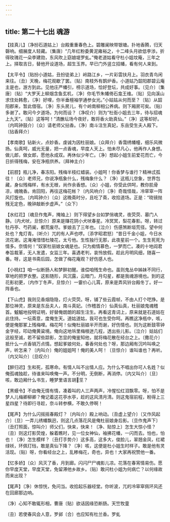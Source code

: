 ```yaml
---
---
---
```

title: 第二十七出 魂游
---

【挂真儿】〔净扮石道姑上〕台殿重重春色上。碧雕阑映带银塘。扑地香腾，归天磬响。细展度人轻藏。〔集唐〕“几年红粉委黄泥雍裕之，十二峰头月欲低李涉。折得玫瑰花一朵李建勋，东风吹上窈娘堤罗虬。”俺老道姑看守杜小姐坟庵，三年之上。择取吉日，替他开设道场，超生玉界。早已门外竖立招幡，看有何人来到。

【太平令】〔贴扮小道姑，丑扮徒弟上〕岭路江乡，一片彩雲扶月上。羽衣青鸟闲来往。〔丑〕天晚，梅花观歇了罢。〔贴〕南枝外有鹊炉香。小道姑乃韶阳郡碧云庵主是也，游方到此。见他庄严幡引，榜示道场，恰好登坛，共成好事。〔见介〕〔集唐〕〔贴〕“大罗天上柳烟含鱼玄机，〔净〕你毛节朱幡倚石龛王维。〔贴〕见向溪山求住处韩愈，〔净〕好哩，你半垂檀袖学通参女光。”小姑姑从何而至？〔贴〕从韶阳郡来，暂此借宿。〔净〕东头房儿，有个岭南柳相公养病。则下厢房可矣。〔贴〕多谢了。敢问今夕道场，为何而设？〔净叹介〕则为“杜衙小姐去三年，待与招魂上九天”。〔贴〕这等呵！”清醮坛场今夜好，敢将香火助真仙。”〔净〕这等却好。〔内鸣钟鼓介〕〔众〕请老师父拈香。〔净〕南斗注生真妃，东岳受生夫人殿下。〔拈香拜介〕

【孝南歌】钻新火，点妙香。虔诚为因杜丽娘。〔众拜介〕香霭绣幡幢，细乐风微扬。仙真呵，威光无量，把一点香魂，早度人天上。怕未尽凡心，他再作人身想。做儿郎，做女郎，愿他永成双。再休似少年亡。〔净〕想起小姐生前爱花而亡，今日折得残梅，安在净瓶供养。〔拜神主介〕

【前腔】瓶儿净，春冻阳。残梅半枝红蜡装。小姐呵！你香梦与谁行？精神忒孤往！〔众〕老师兄，你说净瓶象什么，残梅象什么？〔净〕这瓶儿空象，世界包藏，身似残梅样，有水无根，尚作余香想。〔众〕小姐，你受此供呵，教你肌骨凉，魂魄香。肯回阳，再往这梅花帐？〔内风响介〕〔净〕奇哉怪哉，冷窣窣一阵风打旋也。〔内鸣钟介〕〔众〕这晚斋时分，且吃了斋，收拾道场。正是：“晓镜抛残无定色，晚钟敲断步虚声。”〔众下〕

【水红花】〔魂旦作鬼声，掩袖上〕则下得望乡台如梦俏魂灵，夜荧荧、墓门人静。〔内犬吠，旦惊介〕原来是赚花阴小犬吠春星。冷冥冥，梨花春影。呀，转过牡丹亭、芍药阑，都荒废尽。爹娘去了三年也。〔泣介〕伤感煞断垣荒径。望中何处也？鬼灯青。〔听介〕兀的有人声也啰。〔添字昭君怒〕“昔日千金小姐，今日水流花谢。这淹淹惜惜杜陵花，太亏他。生性独行无那，此夜星前一个。生生死死为情多。奈情何！”奴家杜丽娘女魂是也。只为痴情慕色，一梦而亡。凑的十地阎君奉旨裁革，无人发遣，女监三年。喜遇老判，哀怜放假。趁此月明风细，随喜一番。呀，这是书斋后园，怎做了梅花庵观？好伤感人也。

【小桃红】咱一似断肠人和梦醉初醒。谁偿咱残生命也。虽则鬼丛中姊妹不同行，窣地的把罗衣整。这影随形，风沉露，云暗门，月勾星，都是我魂游境也。到的这花影初更，〔内作丁冬声，旦惊介〕一霎价心儿罥，原来是弄风铃台殿冬丁。好一阵香也。

【下山虎】我则见香烟隐隐，灯火荧荧。呀，铺了些云霞帧，不由人打个呓挣。是那位神灵，原来是东岳夫人，南斗真妃。〔作稽首介〕仙真仙真，杜丽娘鬼魂稽首。魆魆地投明证明，好替俺朗朗的超生注生。再看这青词上，原来就是石道姑在此住持。一坛斋意，度俺生天。道姑道姑，我可也生受你呵。再瞧这净瓶中，咳，便是俺那冢上残梅哩。梅花呵！似俺杜丽娘半开而谢，好伤情也。则为这断鼓零钟金字经，叩动俺黄粱境。俺向这地坼里梅根迸几程，透出些儿影。〔泣介〕姑姑们这般至诚，若不留些踪影，怎显的俺鉴知他，就将梅花散在经台之上。〔撒花介〕抵什么一点香销万点情。想起爹娘何处，春香何处也？呀，那边厢有沉吟叫唤之声，听怎来？〔内叫介〕俺的姐姐呵！俺的美人呵！〔旦惊介〕谁叫谁也？再听。〔内又叫介〕〔旦叹介〕

【醉归迟】生和死，孤寒命。有情人叫不出情人应。为什么不唱出你可人名姓？似俺孤魂独趁，待谁来叫唤俺一声。不分明，无倒断，再消停。〔内又叫介〕〔旦〕咳，敢边厢什么书生，睡梦里语言胡巠？

【黑蟆令】不由俺无情有情，凑着叫的人三声两声，冷惺忪红泪飘零。呀，怕不是梦人儿梅卿柳卿？俺记着这花亭水亭，趁的这风清月清。则这鬼宿前程，盼得上三星四星？待即行寻趁，奈斗转参横，不敢久停啊！

【尾声】为什么闪摇摇春殿灯？〔内叫介〕殿上响动。〔丑虚上望介〕〔又作风起介〕〔旦〕一弄儿绣幡飘迥，则这几点落花风是俺杜丽娘身后影。〔旦作鬼声下〕〔丑打照面，惊叫介〕师父们，快来，快来！〔净、贴惊上〕怎生大惊小怪？〔丑〕则这灯影荧煌，躲着瞧时，见一位女神仙，袖拂花幡，一闪而去。怕也，怕也！〔净〕怎生模样？〔丑打手势介〕这多高，这多大，俊脸儿，翠翘金凤，红裙绿袄，环佩玎珰，敢是真仙下降？〔净〕咳，这便是杜小姐生时样子。敢是他有灵活现。〔贴〕呀，你看经台之上，乱糁梅花，奇也，异也！大家再祝赞他一番。

【忆多娇】〔众〕风灭了香，月到廊。闪闪尸尸魂影儿凉。花落在春宵情易伤。愿你早度天堂，早度天堂，免留滞他乡故乡。〔贴〕敢问杜小姐为何病亡？以何缘故而来出现？

【尾声】〔净〕休惊恍，免问当。收拾起乐器经堂。你听波，兀的冷窣窣佩环风还在回廊那边响。

〔净〕心知不敢辄形相，曹唐〔贴〕欲话因缘恐断肠。天竺牧童

〔丑〕若使春风会人意，罗邺〔合〕也应知有杜兰香。罗虬

